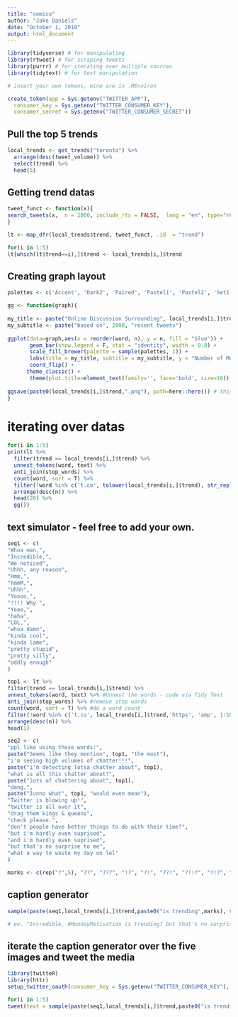 ```yaml
---
title: "semico"
author: "Jake Daniels"
date: "October 1, 2018"
output: html_document
---
```


```r
library(tidyverse) # for manipulating
library(rtweet) # for scraping tweets
library(purrr) # for iterating over multiple sources
library(tidytext) # for text manipulation
``` 

```r
# insert your own tokens, mine are in .REnviron

create_token(app = Sys.getenv("TWITTER_APP"),
  consumer_key = Sys.getenv("TWITTER_CONSUMER_KEY"),
  consumer_secret = Sys.getenv("TWITTER_CONSUMER_SECRET"))
```

## Pull the top 5 trends
```r
local_trends <- get_trends("toronto") %>%
  arrange(desc(tweet_volume)) %>%
  select(trend) %>%
  head(5) 
```

## Getting trend datas
```r
tweet_funct <- function(x){
search_tweets(x,  n = 2000, include_rts = FALSE,  lang = "en", type="recent", retryonratelimit = F)
}

lt <- map_dfr(local_trends$trend, tweet_funct, .id	= "trend")

for(i in 1:5) 
lt[which(lt$trend==i),]$trend <- local_trends[i,]$trend
```

## Creating graph layout
```r
palettes <- c('Accent', 'Dark2', 'Paired', 'Pastel1', 'Pastel2', 'Set1', 'Set2', 'Set3', 'BrBG', 'PiYG', 'PRGn', 'PuOr', 'RdBu', 'RdGy', 'RdYlBu', 'RdYlGn', 'Spectral')

gg <- function(graph){
  
my_title <- paste("Online Discussion Surrounding", local_trends[i,]$trend)
my_subtitle <- paste("based on", 2000, "recent tweets")
  
ggplot(data=graph,aes(x = reorder(word, n), y = n, fill = "blue")) + 
       geom_bar(show.legend = F, stat = "identity", width = 0.8) +
       scale_fill_brewer(palette = sample(palettes, 1)) +
       labs(title = my_title, subtitle = my_subtitle, y = "Number of Mentions", x = NULL) +
       coord_flip() +
      theme_classic() +
       theme(plot.title=element_text(family='', face='bold', size=16))
  
ggsave(paste0(local_trends[i,]$trend,".png"), path=here::here()) # this is coded to save in your project file, you may need to adjust it accordingly
}
```

# iterating over datas
```r
for(i in 1:5)
print(lt %>%
  filter(trend == local_trends[i,]$trend) %>%
  unnest_tokens(word, text) %>%  
  anti_join(stop_words) %>%
  count(word, sort = T) %>% 
  filter(!word %in% c('t.co', tolower(local_trends[i,]$trend), str_replace(local_trends[i,]$trend, "#", ""), str_extract(pattern = "[a-z]+",tolower(local_trends[i,]$trend)), str_extract(pattern = "[a-z]+$",tolower(local_trends[1,]$trend)), 'https', 'amp', 1:10)) %>%
  arrange(desc(n)) %>%
  head(20) %>%
  gg())
```

## text simulator - feel free to add your own.
```r
seq1 <- c(
"Whoa man,",
"Incredible,",
"We noticed",
"Uhhh, any reason",
"Hmm,",
"hmmM,",
"Uhhh",
"Yoooo,",
"!!!! Why ",
"Yeee,",
"haha",
"LOL,",
"whoa damn",
"kinda cool",
"kinda lame",
"pretty stupid",
"pretty silly",
"oddly enough"
)

top1 <- lt %>%
filter(trend == local_trends[i,]$trend) %>%
unnest_tokens(word, text) %>% #Unnest the words - code via Tidy Text
anti_join(stop_words) %>% #remove stop words
count(word, sort = T) %>% #do a word count
filter(!word %in% c('t.co', local_trends[i,]$trend,'https', 'amp', 1:10)) %>%
arrange(desc(n)) %>%
head(1)

seq2 <- c(
"ppl like using these words:",
paste("Seems like they mention", top1, "the most"),
"i'm seeing high volumes of chatter!!!",
paste("i'm detecting lotsa chatter about", top1),
"what is all this chatter about?",
paste("lots of chattering about", top1),
"dang.",
paste("Iunno what", top1, "would even mean"),
"Twitter is blowing up!",
"twitter is all over it",
"drag them kings & queens",
"check please.",
"don't people have better things to do with their time?",
"but i'm hardly even suprised",
"and i'm hardly even suprised",
"but that's no surprise to me",
"what a way to waste my day on lol"
)

marks <- c(rep("?",5), "??", "???", "!?", "?!", "??!", "?!!?", "?!?", "..", ".", "...","....")
```

## caption generator
```r
sample(paste(seq1,local_trends[i,]$trend,paste0("is trending",marks), seq2),1)

# ex. "Incredible, #MondayMotivation is trending? but that's no surprise to me"
```

## iterate the caption generator over the five images and tweet the media
```r
library(twitteR)
library(httr)
setup_twitter_oauth(consumer_key = Sys.getenv("TWITTER_CONSUMER_KEY"), consumer_secret =Sys.getenv("TWITTER_CONSUMER_SECRET"), access_token = "951665733859233792-RuDfOTRGxagpFfVR3bs3zyRRctbGCEP", access_secret = "qh5ORSTqUMD99ukSRmsXLzMJfDiuLvZuRPkUxd9blooLs")

for(i in 1:5)
tweet(text = sample(paste(seq1,local_trends[i,]$trend,paste0("is trending",marks), seq2),1), mediaPath = paste0(here::here(), local_trends[i,]$trend, ".png"))
```